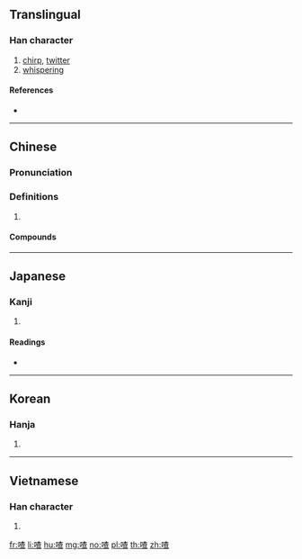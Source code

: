 {{character info/new}}
==Translingual==

===Han character===
{{Han char|rn=30|rad=口|as=09|sn=12|four=64016|canj=RDAM|ids=⿰口⿱木旦}}

# [[chirp]], [[twitter]]
# [[whisper]]ing

====References====
* {{Han ref|kx=0201.121|dkj=04022|dj=0424.030|hdz=10651.020|uh=55B3|ud=21939|bh=B3E5|bd=46053}}

----

==Chinese==
{{zh-forms}}

===Pronunciation===
{{zh-pron
|m=zhā
|c=zaa1,caa1
|mn=chhā
|cat=
}}

===Definitions===
{{zh-hanzi}}

# {{rfdef|zh}}

====Compounds====
{{zh-der|吱吱喳喳|咯吱咯喳|唧唧喳喳|喳呼|喳喳|嗻兒喳兒|嘁哩喀喳|嘁嘁喳喳|嘰嘰喳喳|嘴喳喳|嚌喳|打喳喳|支支喳喳|格喳|波喳|謊喳呼}}

----

==Japanese==

===Kanji===
{{ja-kanji|grade=|rs=口09}}

# {{defn|lang=ja|sort=口09}}

====Readings====
* {{ja-readings|on=[[さ]] (sa)|kun=[[さわぐ]] (sawagu)}}

----

==Korean==

===Hanja===
{{ko-hanja|hangeul=사|rv=sa|mr=sa}}

# {{defn|lang=ko|sort=口09}}

----

==Vietnamese==

===Han character===
{{vi-hantu|tra|rs=口09}}

# {{defn|vi}}

[[fr:喳]]
[[li:喳]]
[[hu:喳]]
[[mg:喳]]
[[no:喳]]
[[pl:喳]]
[[th:喳]]
[[zh:喳]]